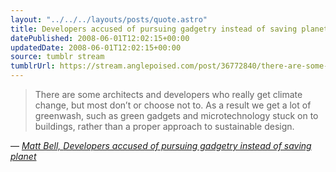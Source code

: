 ```yaml
---
layout: "../../../layouts/posts/quote.astro"
title: Developers accused of pursuing gadgetry instead of saving planet
datePublished: 2008-06-01T12:02:15+00:00
updatedDate: 2008-06-01T12:02:15+00:00
source: tumblr stream
tumblrUrl: https://stream.anglepoised.com/post/36772840/there-are-some-architects-and-developers-who
---
```


> There are some architects and developers who really get climate change, but most don&rsquo;t or choose not to. As a result we get a lot of greenwash, such as green gadgets and microtechnology stuck on to buildings, rather than a proper approach to sustainable design.

— <cite>[Matt Bell, _Developers accused of pursuing gadgetry instead of saving planet_](https://www.theguardian.com/environment/2008/may/31/greenbuilding.ethicalliving)</cite>
